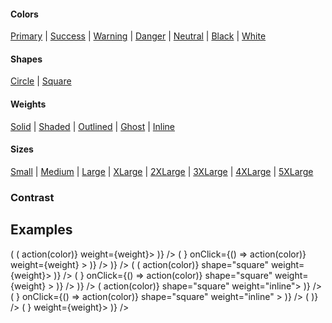 
<PageTitle src="components/Button/IconButton" title="IconButton" />
<Subtitle />
<Description />

#### Colors

[Primary](#color--primary) | [Success](#color--success) | [Warning](#color--warning) | [Danger](#color--danger) | [Neutral](#color--neutral) | [Black](#color--black) | [White](#color--white)

#### Shapes

[Circle](#shape--circle) | [Square](#shape--square)

#### Weights

[Solid](#weight--solid) | [Shaded](#weight--shaded) | [Outlined](#weight--outlined) | [Ghost](#weight--ghost) | [Inline](#weight--inline)

#### Sizes

[Small](#size--small) | [Medium](#size--medium) | [Large](#size--large) | [XLarge](#size--xlarge) | [2XLarge](#size--xxlarge) | [3XLarge](#size--xxxlarge) | [4XLarge](#size--xxxxlarge) | [5XLarge](#size--xxxxxlarge)

<Primary />
<ArgsTable story={PRIMARY_STORY} />
<Stories />

### Contrast

<Canvas contrast>
  <IconButton contrast shape="circle" weight="solid">
    <CheckIcon scale="medium" />
  </IconButton>
</Canvas>

## Examples

<Canvas>
  <Rhythm grouped m={-2}>
    <Looper
      list={['solid', 'shaded', 'outlined', 'ghost']}
      render={weight => (
        <Rhythm grouped key={weight || 'undefined'} m={2}>
          <Flex direction="row">
            <Looper
              list={['primary', 'success', 'warning', 'danger', 'neutral', 'black', 'white']}
              render={color => (
                <Rhythm key={`${weight}-${color}`} mx={2} my={1}>
                  <IconButton color={color} onClick={() => action(color)} weight={weight}>
                    <CheckIcon scale="medium" />
                  </IconButton>
                </Rhythm>
              )}
            />
          </Flex>
          <Flex direction="row">
            <Looper
              list={['primary', 'success', 'warning', 'danger', 'neutral', 'black', 'white']}
              render={color => (
                <Rhythm key={`${weight}-${color}`} mx={2} my={1}>
                  <IconButton
                    disabled
                    loading
                    color={color}
                    loader={<SpinnerIcon scale="medium" />}
                    onClick={() => action(color)}
                    weight={weight}
                  >
                    <CheckIcon scale="medium" />
                  </IconButton>
                </Rhythm>
              )}
            />
          </Flex>
        </Rhythm>
      )}
    />
  </Rhythm>
</Canvas>

<Canvas>
  <Rhythm grouped m={-2}>
    <Looper
      list={['solid', 'shaded', 'outlined', 'ghost']}
      render={weight => (
        <Rhythm grouped key={weight || 'undefined'} m={2}>
          <Flex direction="row">
            <Looper
              list={['primary', 'success', 'warning', 'danger', 'neutral', 'black', 'white']}
              render={color => (
                <Rhythm key={`${weight}-${color}`} mx={2} my={1}>
                  <IconButton color={color} onClick={() => action(color)} shape="square" weight={weight}>
                    <CheckIcon scale="medium" />
                  </IconButton>
                </Rhythm>
              )}
            />
          </Flex>
          <Flex direction="row">
            <Looper
              list={['primary', 'success', 'warning', 'danger', 'neutral', 'black', 'white']}
              render={color => (
                <Rhythm key={`${weight}-${color}`} mx={2} my={1}>
                  <IconButton
                    disabled
                    loading
                    color={color}
                    loader={<SpinnerIcon scale="medium" />}
                    onClick={() => action(color)}
                    shape="square"
                    weight={weight}
                  >
                    <CheckIcon scale="medium" />
                  </IconButton>
                </Rhythm>
              )}
            />
          </Flex>
        </Rhythm>
      )}
    />
  </Rhythm>
</Canvas>

<Canvas>
  <Rhythm grouped m={-2}>
    <Flex direction="row">
      <Looper
        list={['primary', 'success', 'warning', 'danger', 'neutral', 'black', 'white']}
        render={color => (
          <Rhythm key={color} m={2}>
            <IconButton color={color} onClick={() => action(color)} shape="square" weight="inline">
              <CheckIcon scale="xlarge" />
            </IconButton>
          </Rhythm>
        )}
      />
    </Flex>
    <Flex direction="row">
      <Looper
        list={['primary', 'success', 'warning', 'danger', 'neutral', 'black', 'white']}
        render={color => (
          <Rhythm key={color} m={2}>
            <IconButton
              disabled
              loading
              color={color}
              loader={<SpinnerIcon scale="xlarge" />}
              onClick={() => action(color)}
              shape="square"
              weight="inline"
            >
              <CheckIcon scale="xlarge" />
            </IconButton>
          </Rhythm>
        )}
      />
    </Flex>
  </Rhythm>
</Canvas>

<Canvas contrast>
  <Rhythm grouped m={-2}>
    <Flex alignItems="center" direction="row">
      <Looper
        list={['solid', 'shaded', 'outlined', 'ghost', 'inline']}
        render={weight => (
          <Rhythm key={weight} m={2}>
            <IconButton contrast weight={weight}>
              <CheckIcon scale="medium" />
            </IconButton>
          </Rhythm>
        )}
      />
    </Flex>
    <Flex alignItems="center" direction="row">
      <Looper
        list={['solid', 'shaded', 'outlined', 'ghost', 'inline']}
        render={weight => (
          <Rhythm key={weight} m={2}>
            <IconButton contrast loading key={weight} loader={<SpinnerIcon scale="medium" />} weight={weight}>
              <CheckIcon scale="xlarge" />
            </IconButton>
          </Rhythm>
        )}
      />
    </Flex>
  </Rhythm>
</Canvas>

